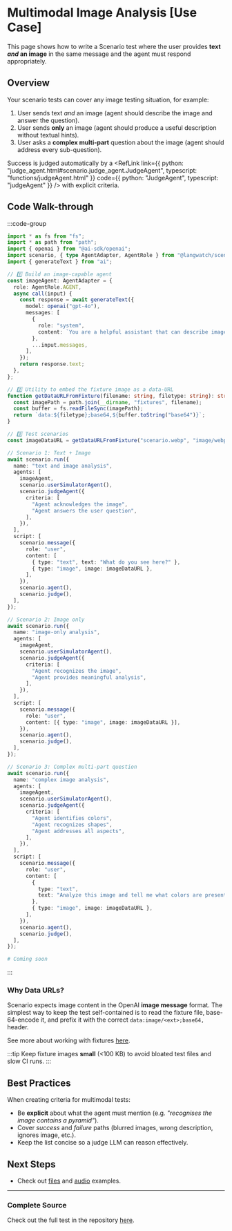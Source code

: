 
# Multimodal Image Analysis [Use Case]

This page shows how to write a Scenario test where the user provides **text _and_ an image** in the same message and the agent must respond appropriately.

## Overview

Your scenario tests can cover any image testing situation, for example:

1. User sends text _and_ an image (agent should describe the image and answer the question).
2. User sends **only** an image (agent should produce a useful description without textual hints).
3. User asks a **complex multi-part** question about the image (agent should address every sub-question).

Success is judged automatically by a <RefLink link={{ python: "judge_agent.html#scenario.judge_agent.JudgeAgent", typescript: "functions/judgeAgent.html" }} code={{ python: "JudgeAgent", typescript: "judgeAgent" }} /> with explicit criteria.

## Code Walk-through

:::code-group

```typescript [typescript]
import * as fs from "fs";
import * as path from "path";
import { openai } from "@ai-sdk/openai";
import scenario, { type AgentAdapter, AgentRole } from "@langwatch/scenario";
import { generateText } from "ai";

// 1️⃣ Build an image-capable agent
const imageAgent: AgentAdapter = {
  role: AgentRole.AGENT,
  async call(input) {
    const response = await generateText({
      model: openai("gpt-4o"),
      messages: [
        {
          role: "system",
          content: `You are a helpful assistant that can describe images.`,
        },
        ...input.messages,
      ],
    });
    return response.text;
  },
};

// 2️⃣ Utility to embed the fixture image as a data-URL
function getDataURLFromFixture(filename: string, filetype: string): string {
  const imagePath = path.join(__dirname, "fixtures", filename);
  const buffer = fs.readFileSync(imagePath);
  return `data:${filetype};base64,${buffer.toString("base64")}`;
}

// 3️⃣ Test scenarios
const imageDataURL = getDataURLFromFixture("scenario.webp", "image/webp");

// Scenario 1: Text + Image
await scenario.run({
  name: "text and image analysis",
  agents: [
    imageAgent,
    scenario.userSimulatorAgent(),
    scenario.judgeAgent({
      criteria: [
        "Agent acknowledges the image",
        "Agent answers the user question",
      ],
    }),
  ],
  script: [
    scenario.message({
      role: "user",
      content: [
        { type: "text", text: "What do you see here?" },
        { type: "image", image: imageDataURL },
      ],
    }),
    scenario.agent(),
    scenario.judge(),
  ],
});

// Scenario 2: Image only
await scenario.run({
  name: "image-only analysis",
  agents: [
    imageAgent,
    scenario.userSimulatorAgent(),
    scenario.judgeAgent({
      criteria: [
        "Agent recognizes the image",
        "Agent provides meaningful analysis",
      ],
    }),
  ],
  script: [
    scenario.message({
      role: "user",
      content: [{ type: "image", image: imageDataURL }],
    }),
    scenario.agent(),
    scenario.judge(),
  ],
});

// Scenario 3: Complex multi-part question
await scenario.run({
  name: "complex image analysis",
  agents: [
    imageAgent,
    scenario.userSimulatorAgent(),
    scenario.judgeAgent({
      criteria: [
        "Agent identifies colors",
        "Agent recognizes shapes",
        "Agent addresses all aspects",
      ],
    }),
  ],
  script: [
    scenario.message({
      role: "user",
      content: [
        {
          type: "text",
          text: "Analyze this image and tell me what colors are present, what shapes you see, and what this might represent.",
        },
        { type: "image", image: imageDataURL },
      ],
    }),
    scenario.agent(),
    scenario.judge(),
  ],
});
```

```python [python]
# Coming soon
```

:::

### Why Data URLs?

Scenario expects image content in the OpenAI **image message** format. The simplest way to keep the test self-contained is to read the fixture file, base-64-encode it, and prefix it with the correct `data:image/<ext>;base64,` header.

See more about working with fixtures [here](../../basics/fixtures).

:::tip
Keep fixture images **small** (&lt;100&nbsp;KB) to avoid bloated test files and slow CI runs.
:::

## Best Practices

When creating criteria for multimodal tests:

- Be **explicit** about what the agent must mention (e.g. _"recognises the image contains a pyramid"_).
- Cover _success_ and _failure_ paths (blurred images, wrong description, ignores image, etc.).
- Keep the list concise so a judge LLM can reason effectively.

## Next Steps

- Check out [files](./multimodal-files) and [audio](./multimodal-audio) examples.

---

### Complete Source

Check out the full test in the repository
[here](https://github.com/langwatch/scenario/blob/main/javascript/examples/vitest/tests/multimodal-images.test.ts).
